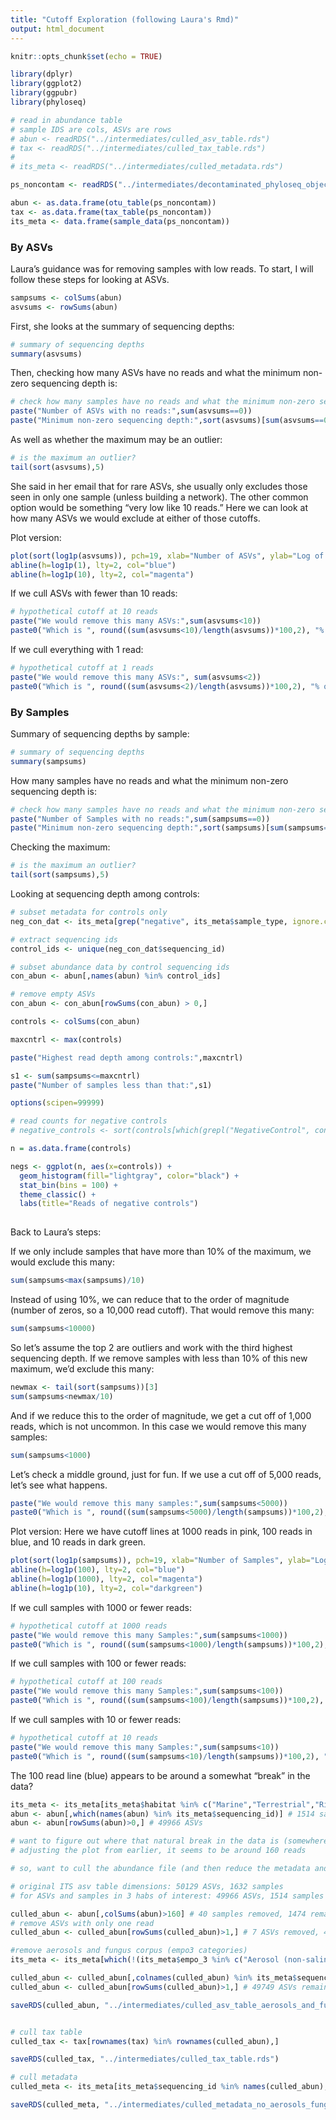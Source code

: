```yaml
---
title: "Cutoff Exploration (following Laura's Rmd)"
output: html_document
---
```


```r
knitr::opts_chunk$set(echo = TRUE)
```

```r

library(dplyr)
library(ggplot2)
library(ggpubr)
library(phyloseq)

```


```r

# read in abundance table
# sample IDS are cols, ASVs are rows
# abun <- readRDS("../intermediates/culled_asv_table.rds")
# tax <- readRDS("../intermediates/culled_tax_table.rds")
# 
# its_meta <- readRDS("../intermediates/culled_metadata.rds")

ps_noncontam <- readRDS("../intermediates/decontaminated_phyloseq_object_no_moss_no_lichen.rds")

abun <- as.data.frame(otu_table(ps_noncontam))
tax <- as.data.frame(tax_table(ps_noncontam))
its_meta <- data.frame(sample_data(ps_noncontam))


```

### By ASVs

Laura's guidance was for removing samples with low reads. To start, I will follow these steps for looking at ASVs.

```r
sampsums <- colSums(abun)
asvsums <- rowSums(abun)


```


First, she looks at the summary of sequencing depths:

```r
# summary of sequencing depths
summary(asvsums)

```


Then, checking how many ASVs have no reads and what the minimum non-zero sequencing depth is:

```r

# check how many samples have no reads and what the minimum non-zero sequencing depth is
paste("Number of ASVs with no reads:",sum(asvsums==0))
paste("Minimum non-zero sequencing depth:",sort(asvsums)[sum(asvsums==0)+1])

```

As well as whether the maximum may be an outlier:
```r
# is the maximum an outlier?
tail(sort(asvsums),5)
```


She said in her email that for rare ASVs, she usually only excludes those seen in only one sample (unless building a network). The other common option would be something "very low like 10 reads." Here we can look at how many ASVs we would exclude at either of those cutoffs.

Plot version:

```r

plot(sort(log1p(asvsums)), pch=19, xlab="Number of ASVs", ylab="Log of Reads", main="ASVs by read abundance with cutoffs set at 1 and 10 reads")
abline(h=log1p(1), lty=2, col="blue")
abline(h=log1p(10), lty=2, col="magenta")


```


If we cull ASVs with fewer than 10 reads:
```r
# hypothetical cutoff at 10 reads
paste("We would remove this many ASVs:",sum(asvsums<10))
paste0("Which is ", round((sum(asvsums<10)/length(asvsums))*100,2), "% of ASVs")
```

If we cull everything with 1 read:
```r
# hypothetical cutoff at 1 reads
paste("We would remove this many ASVs:", sum(asvsums<2))
paste0("Which is ", round((sum(asvsums<2)/length(asvsums))*100,2), "% of ASVs")
```


### By Samples

Summary of sequencing depths by sample:

```r
# summary of sequencing depths
summary(sampsums)

```


How many samples have no reads and what the minimum non-zero sequencing depth is:

```r

# check how many samples have no reads and what the minimum non-zero sequencing depth is
paste("Number of Samples with no reads:",sum(sampsums==0))
paste("Minimum non-zero sequencing depth:",sort(sampsums)[sum(sampsums==0)+1])

```

Checking the maximum:
```r
# is the maximum an outlier?
tail(sort(sampsums),5)
```


Looking at sequencing depth among controls:

```r

# subset metadata for controls only
neg_con_dat <- its_meta[grep("negative", its_meta$sample_type, ignore.case = T),]

# extract sequencing ids
control_ids <- unique(neg_con_dat$sequencing_id)

# subset abundance data by control sequencing ids
con_abun <- abun[,names(abun) %in% control_ids]

# remove empty ASVs
con_abun <- con_abun[rowSums(con_abun) > 0,]

controls <- colSums(con_abun)

```

```r

maxcntrl <- max(controls)

paste("Highest read depth among controls:",maxcntrl)

s1 <- sum(sampsums<=maxcntrl)
paste("Number of samples less than that:",s1)

```

```r

options(scipen=99999)

# read counts for negative controls
# negative_controls <- sort(controls[which(grepl("NegativeControl", con_dat$sample_type))])

n = as.data.frame(controls)

negs <- ggplot(n, aes(x=controls)) +
  geom_histogram(fill="lightgray", color="black") +
  stat_bin(bins = 100) +
  theme_classic() +
  labs(title="Reads of negative controls")
  

```

Back to Laura's steps:

If we only include samples that have more than 10% of the maximum, we would exclude this many:
```r
sum(sampsums<max(sampsums)/10)
```

Instead of using 10%, we can reduce that to the order of magnitude (number of zeros, so a 10,000 read cutoff). That would remove this many:
```r
sum(sampsums<10000)
```

So let's assume the top 2 are outliers and work with the third highest sequencing depth. If we remove samples with less than 10% of this new maximum, we'd exclude this many:
```r
newmax <- tail(sort(sampsums))[3]
sum(sampsums<newmax/10)
```

And if we reduce this to the order of magnitude, we get a cut off of 1,000 reads, which is not uncommon. In this case we would remove this many samples:
```r
sum(sampsums<1000)
```

Let's check a middle ground, just for fun. If we use a cut off of 5,000 reads, let's see what happens.
```r
paste("We would remove this many samples:",sum(sampsums<5000))
paste0("Which is ", round((sum(sampsums<5000)/length(sampsums))*100,2), "% of samples")
```

Plot version:
Here we have cutoff lines at 1000 reads in pink, 100 reads in blue, and 10 reads in dark green.
```r
plot(sort(log1p(sampsums)), pch=19, xlab="Number of Samples", ylab="Log of Reads", main="Samples by read abundance with cutoffs set at 1000, 100, and 10 reads")
abline(h=log1p(100), lty=2, col="blue")
abline(h=log1p(1000), lty=2, col="magenta")
abline(h=log1p(10), lty=2, col="darkgreen")
```



If we cull samples with 1000 or fewer reads:
```r
# hypothetical cutoff at 1000 reads
paste("We would remove this many Samples:",sum(sampsums<1000))
paste0("Which is ", round((sum(sampsums<1000)/length(sampsums))*100,2), "% of Samples")
```

If we cull samples with 100 or fewer reads:
```r
# hypothetical cutoff at 100 reads
paste("We would remove this many Samples:",sum(sampsums<100))
paste0("Which is ", round((sum(sampsums<100)/length(sampsums))*100,2), "% of Samples")
```

If we cull samples with 10 or fewer reads:
```r
# hypothetical cutoff at 10 reads
paste("We would remove this many Samples:",sum(sampsums<10))
paste0("Which is ", round((sum(sampsums<10)/length(sampsums))*100,2), "% of Samples")
```


The 100 read line (blue) appears to be around a somewhat "break" in the data? 



```r

its_meta <- its_meta[its_meta$habitat %in% c("Marine","Terrestrial","Riverine"),]
abun <- abun[,which(names(abun) %in% its_meta$sequencing_id)] # 1514 samples
abun <- abun[rowSums(abun)>0,] # 49966 ASVs

# want to figure out where that natural break in the data is (somewhere around 100 reads per sample)
# adjusting the plot from earlier, it seems to be around 160 reads

# so, want to cull the abundance file (and then reduce the metadata and tax files by samples or ASVs that are no longer there)

# original ITS asv table dimensions: 50129 ASVs, 1632 samples
# for ASVs and samples in 3 habs of interest: 49966 ASVs, 1514 samples

culled_abun <- abun[,colSums(abun)>160] # 40 samples removed, 1474 remain
# remove ASVs with only one read
culled_abun <- culled_abun[rowSums(culled_abun)>1,] # 7 ASVs removed, 49959 remain

#remove aerosols and fungus corpus (empo3 categories)
its_meta <- its_meta[which(!(its_meta$empo_3 %in% c("Aerosol (non-saline)", "Fungus corpus"))),]

culled_abun <- culled_abun[,colnames(culled_abun) %in% its_meta$sequencing_id] # 1443 samples remain
culled_abun <- culled_abun[rowSums(culled_abun)>1,] # 49749 ASVs remain

saveRDS(culled_abun, "../intermediates/culled_asv_table_aerosols_and_fung_corp_removed.rds")


# cull tax table
culled_tax <- tax[rownames(tax) %in% rownames(culled_abun),]

saveRDS(culled_tax, "../intermediates/culled_tax_table.rds")

# cull metadata
culled_meta <- its_meta[its_meta$sequencing_id %in% names(culled_abun),]

saveRDS(culled_meta, "../intermediates/culled_metadata_no_aerosols_fung_corp.rds")


```








